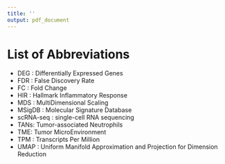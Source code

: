 ```yaml
---
title: ''
output: pdf_document
---
```


# List of Abbreviations {.unnumbered}

- DEG : Differentially Expressed Genes
- FDR : False Discovery Rate
- FC : Fold Change
- HIR : Hallmark Inflammatory Response
- MDS : MultiDimensional Scaling
- MSigDB : Molecular Signature Database
- scRNA-seq : single-cell RNA sequencing
- TANs: Tumor-associated Neutrophils
- TME: Tumor MicroEnvironment
- TPM : Transcripts Per Million
- UMAP : Uniform Manifold Approximation and Projection for Dimension Reduction
